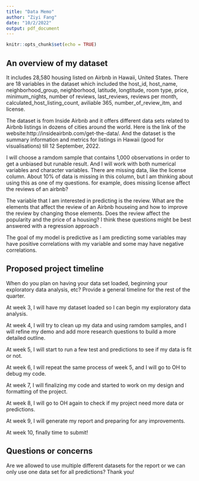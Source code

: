 ```yaml
---
title: "Data Memo"
author: "Ziyi Fang"
date: "10/2/2022"
output: pdf_document
---
```


```r
knitr::opts_chunk$set(echo = TRUE)
```

## An overview of my dataset

It includes 28,580 housing listed on Airbnb in Hawaii, United States. There are 18 variables in the dataset which included the host_id, host_name, neighborhood_group, neighborhood, latitude, longtitude, room type, price, minimum_nights, number of reviews, last_reviews, reviews per month, calculated_host_listing_count, aviliable 365, number_of_review_itm, and license.

The dataset is from Inside Airbnb and it offers different data sets related to Airbnb listings in dozens of cities around the world.
Here is the link of the website:http://insideairbnb.com/get-the-data/.
And the dataset is the summary information and metrics for listings in Hawaii (good for visualisations) till 12 September, 2022. 

I will choose a ramdom sample that contains 1,000 observations in order to get a unbiased but runable result. And I will work with both numerical variables and character variables. There are missing data, like the license column. About 10% of data is missing in this column, but I am thinking about using this as one of my questions. for example, does missing license affect the reviews of an airbnb?

The variable that I am interested in predicting is the review. What are the elements that affect the review of an Airbnb houseing and how to improve the review by changing those elements. Does the review affect the popularity and the price of a housing? I think these questions might be best answered with a regression approach .

The goal of my model is predictive as I am predicting some variables may have positive correlations with my variable and some may have negative correlations.

## Proposed project timeline
When do you plan on having your data set loaded, beginning your exploratory data analysis, etc?
Provide a general timeline for the rest of the quarter.

At week 3, I will have my dataset loaded so I can begin my exploratory data analysis.

At week 4, I will try to clean up my data and using ramdom samples, and I will refine my demo and add more research questions to build a more detailed outline.

At week 5, I will start to run a few test and predictions to see if my data is fit or not.

At week 6, I will repeat the same process of week 5, and I will go to OH to debug my code.

At week 7, I will finalizing my code and started to work on my design and formatting of the project.

At week 8, I will go to OH again to check if my project need more data or predictions.

At week 9, I will generate my report and preparing for any improvements. 

At week 10, finally time to submit!


## Questions or concerns

Are we allowed to use multiple different datasets for the report or we can only use one data set for all predictions? Thank you!

